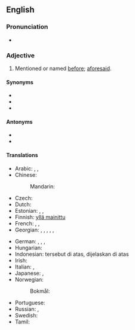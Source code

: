 {{also|abovementioned}}
==English==

===Pronunciation===
* {{a|US}} {{IPA|/əˈbʌvˌmɛnʃn̩d/|lang=en}}

===Adjective===
{{en-adj|head=[[above]]-[[mentioned]]|-}}

# Mentioned or named [[before]]; [[aforesaid]].

====Synonyms====
* {{l|en|above-named}}
* {{l|en|abovementioned}}
* {{l|en|aforementioned}}

====Antonyms====
* {{l|en|following}}
* {{l|en|undermentioned}}

====Translations====
{{trans-top|mentioned or named before; aforesaid}}
* Arabic: {{t|ar|الْمَذْكُورُ آنِفًا}}, {{t|ar|السًّابِقُ ذِكْرُهُ}}, {{t|ar|السَّابِقُ الذِّكْرِ}}
* Chinese:
*: Mandarin: {{t+|cmn|上述|alt=上述的|tr=shàngshù de|sc=Hani}}
* Czech: {{t|cs|výše zmíněný}}
* Dutch: {{t+|nl|bovenvermeld}}
* Estonian: {{t|et|ülalnimetatud}}, {{t|et|eelmainitud}}, {{t|et|ülalmainitud}}
* Finnish: [[yllä mainittu]]
* French: {{t+|fr|susmentionné}}, {{t+|fr|précité|m}}, {{t+|fr|susdit|m}}
* Georgian: {{t|ka|ზემოხსენებული}}, {{t|ka|ზემოაღნიშნული}}, {{t|ka|ზემოთქმული}}, {{t|ka|ზემოთხსენებული}}, {{t|ka|ზემონაჩვენები}}, {{t|ka|ზემოდასახელებული}}
{{trans-mid}}
* German: {{t|de|obengenannt}}, {{t+|de|oben genannt}}, {{t|de|obenerwähnt}}, {{t+|de|oben erwähnt}}
* Hungarian: {{t|hu|fentemlített}}
* Indonesian: tersebut di atas, dijelaskan di atas
* Irish: {{t|ga|thuasluaite}}
* Italian: {{t+|it|suddetto}}, {{t+|it|succitato}}
* Japanese: {{t+|ja|上述|tr=じょうじゅつ, jōjutsu|sc=Jpan}}, {{t|ja|上で述べた|tr=うえでのべた, uede nobeta|sc=Jpan}}
* Norwegian:
*: Bokmål: {{t|nb|ovennevnt}}
* Portuguese: {{t|pt|supracitado}}
* Russian: {{t+|ru|вышеупомя́нутый}}, {{t+|ru|вышеука́занный}}
* Swedish: {{t+|sv|ovannämnd}}
* Tamil: {{t-check|ta|‎மேலே குறிப்பிடப்பட்ட}}
{{trans-bottom}}
